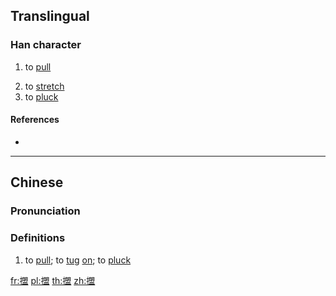 ==Translingual==

===Han character===
{{Han char|rn=64|rad=手|as=13|sn=16|four=|canj=QABT,XQABT|ids=⿰扌盟}}

# {{lb|zh|Cantonese}} to [[pull]]
# to [[stretch]]
# to [[pluck]]

====References====
* {{Han ref|kx=0459.201|hdz=31968.051|uh=64DD|ud=25821}}

----

==Chinese==
{{zh-forms|alt=掹}}

===Pronunciation===
{{zh-pron
|c=mang1
|cat=v
}}

===Definitions===
{{zh-hanzi}}

# {{lb|zh|Cantonese}} to [[pull]]; to [[tug]] [[on]]; to [[pluck]]

[[fr:擝]]
[[pl:擝]]
[[th:擝]]
[[zh:擝]]